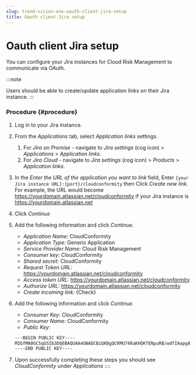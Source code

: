 ```yaml
---
slug: trend-vision-one-oauth-client-jira-setup
title: Oauth client Jira setup
---
```

# Oauth client Jira setup

You can configure your Jira instances for Cloud Risk Management to communicate via OAuth.

:::note

Users should be able to create/update application links on their Jira instance.
:::

### Procedure {#procedure}

1.  Log in to your Jira Instance.

2.  From the *Applications* tab, select *Application links* settings.

    1.  For *Jira on Premise -* navigate to *Jira settings* (cog icon) \> *Applications* \> *Application links*.
    2.  For *Jira Cloud* - navigate to *Jira settings* (cog icon) \> *Products* \> *Application links*.

3.  In the *Enter the URL of the application you want to link* field, Enter `{your Jira instance URL}:{port}/cloudconformity` then Click *Create new link*. For example, the URL would become <https://yourdomain.atlassian.net/cloudconformity> if your Jira instance is <https://yourdomain.atlassian.net>

4.  Click *Continue*

5.  Add the following information and click *Continue.*

    - *Application Name:* CloudConformity
    - *Application Type:* Generic Application
    - *Service Provider Name:* Cloud Risk Management
    - *Consumer key:* CloudConformity
    - *Shared secret:* CloudConformity
    - *Request Token URL:* <https://yourdomain.atlassian.net>[/cloudconformity](http://eu1.desync.ir:8080/cloudconformity)
    - *Access token URL:* <https://yourdomain.atlassian.net>[/cloudconformity](http://eu1.desync.ir:8080/cloudconformity)
    - *Authorize URL:* <https://yourdomain.atlassian.net>[/cloudconformity](http://eu1.desync.ir:8080/cloudconformity)
    - *Create incoming link:* {Check}

6.  Add the following information and click *Continue.*

    - *Consumer Key:* CloudConformity
    - *Consumer Name:* CloudConformity
    - *Public Key:*

    ```bash
    ---BEGIN PUBLIC KEY----
    MIGfMA0GCSqGSIb3DQEBAQUAA4GNADCBiQKBgQCRMU74RaKHDKfENpuRB/wdfIAapgAuwJLCF1fEf/d58qvSF06zu0toqtvHgsetTTAxLxcCt829UbjMwTEgE7E09t+9UMEUL7WUueUsV5sWtJ86SlHFjK5dRmI6HRfXfpe9Y5tml5D9mhavmO2xp+X8z3TUR6AiKGM0SSLUGkzKDQIDAQAB
    ----END PUBLIC KEY----
    ```

7.  Upon successfully completing these steps you should see *CloudConformity* under *Applications*
::::

